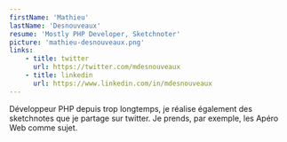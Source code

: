 ```yaml
---
firstName: 'Mathieu'
lastName: 'Desnouveaux'
resume: 'Mostly PHP Developer, Sketchnoter'
picture: 'mathieu-desnouveaux.png'
links:
    - title: twitter
      url: https://twitter.com/mdesnouveaux
    - title: linkedin
      url: https://www.linkedin.com/in/mdesnouveaux
---
```


Développeur PHP depuis trop longtemps, je réalise également des sketchnotes que je partage sur twitter. Je prends, par exemple, les Apéro Web comme sujet.

